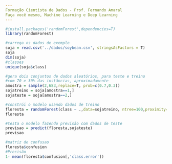 ```yaml
---
Formação Cientista de Dados - Prof. Fernando Amaral
Faça você mesmo, Machine Learning e Deep Learning
---
```


```r
#install.packages('randomForest',dependencies=T)
library(randomForest)
```


```r
#carrega os dados de exemplo
soja = read.csv('../dados/soybean.csv', stringsAsFactors = T)
soja
dim(soja)
#classes
unique(soja$class)
```


```r
#gera dois conjuntos de dados aleatórios, para teste e treino
#com 70 e 30% das instâncias, aproximadamente
amostra = sample(2,683,replace=T, prob=c(0.7,0.3))
sojatreino = soja[amostra==1,]
sojateste = soja[amostra==2,]
```


```r
#constrói o modelo usando dados de treino
floresta = randomForest(class ~ .,data=sojatreino, ntree=100,proximity=T)
floresta
```


```r
#testa o modelo fazendo previsão com dados de teste
previsao = predict(floresta,sojateste)
previsao
```
```r
#matriz de confusao
floresta$confusion
#Precisão
1- mean(floresta$confusion[,'class.error'])

```

